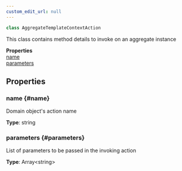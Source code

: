 ```yaml
---
custom_edit_url: null
---
```


```ts
class AggregateTemplateContextAction
```

<div>

</div>

This class contains method details to invoke on an aggregate instance

<div className="container">
  <div className="row mb-2"><div className="col col--12"><strong>Properties</strong></div></div>
  <div className="row"><div className="col col--12"><a href="#name">name</a><br/><a href="#parameters">parameters</a></div></div>
</div>

## Properties

### name {#name}

<div>

</div>

Domain object's action name

**Type**: string

### parameters {#parameters}

<div>

</div>

List of parameters to be passed in the invoking action

**Type**: Array&lt;string&gt;

